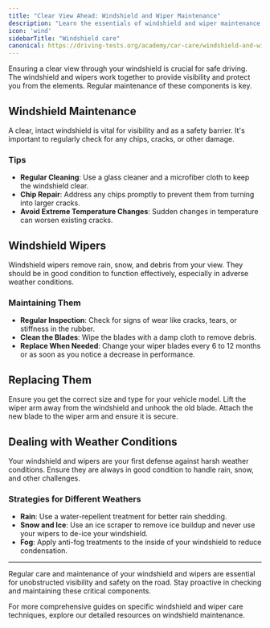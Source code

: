 ```yaml
---
title: "Clear View Ahead: Windshield and Wiper Maintenance"
description: "Learn the essentials of windshield and wiper maintenance to ensure clear visibility and safe driving. Understand how to care for these vital components in all weather conditions."
icon: 'wind'
sidebarTitle: "Windshield care"
canonical: https://driving-tests.org/academy/car-care/windshield-and-wiper-maintenance
---
```

<Snippet file="andrei.mdx" />
Ensuring a clear view through your windshield is crucial for safe driving. The windshield and wipers work together to provide visibility and protect you from the elements. Regular maintenance of these components is key.

## Windshield Maintenance

A clear, intact windshield is vital for visibility and as a safety barrier. It's important to regularly check for any chips, cracks, or other damage.

### Tips

- **Regular Cleaning**: Use a glass cleaner and a microfiber cloth to keep the windshield clear.
- **Chip Repair**: Address any chips promptly to prevent them from turning into larger cracks.
- **Avoid Extreme Temperature Changes**: Sudden changes in temperature can worsen existing cracks.

## Windshield Wipers

<Tip title="Effective Wiping">
Windshield wipers remove rain, snow, and debris from your view. They should be in good condition to function effectively, especially in adverse weather conditions.
</Tip>

### Maintaining Them

- **Regular Inspection**: Check for signs of wear like cracks, tears, or stiffness in the rubber.
- **Clean the Blades**: Wipe the blades with a damp cloth to remove debris.
- **Replace When Needed**: Change your wiper blades every 6 to 12 months or as soon as you notice a decrease in performance.

## Replacing Them

<Steps>
  <Step title="Choose the Right Blades">
    Ensure you get the correct size and type for your vehicle model.
  </Step>
  <Step title="Remove Old Blades">
    Lift the wiper arm away from the windshield and unhook the old blade.
  </Step>
  <Step title="Install New Blades">
    Attach the new blade to the wiper arm and ensure it is secure.
  </Step>
</Steps>

## Dealing with Weather Conditions

<Warning>
Your windshield and wipers are your first defense against harsh weather conditions. Ensure they are always in good condition to handle rain, snow, and other challenges.
</Warning>

### Strategies for Different Weathers

- **Rain**: Use a water-repellent treatment for better rain shedding.
- **Snow and Ice**: Use an ice scraper to remove ice buildup and never use your wipers to de-ice your windshield.
- **Fog**: Apply anti-fog treatments to the inside of your windshield to reduce condensation.

---

Regular care and maintenance of your windshield and wipers are essential for unobstructed visibility and safety on the road. Stay proactive in checking and maintaining these critical components.

<Note>
For more comprehensive guides on specific windshield and wiper care techniques, explore our detailed resources on windshield maintenance.
</Note>
